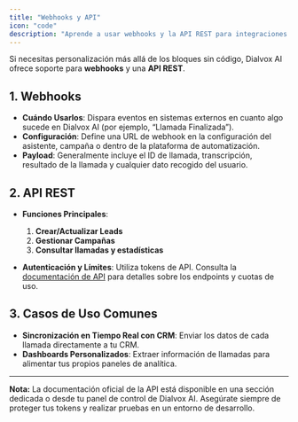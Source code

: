 ```yaml
---
title: "Webhooks y API"
icon: "code"
description: "Aprende a usar webhooks y la API REST para integraciones personalizadas y automatización"
---
```


Si necesitas personalización más allá de los bloques sin código, Dialvox AI ofrece soporte para **webhooks** y una **API REST**.

## 1. Webhooks

- **Cuándo Usarlos**: Dispara eventos en sistemas externos en cuanto algo sucede en Dialvox AI (por ejemplo, “Llamada Finalizada”).
- **Configuración**: Define una URL de webhook en la configuración del asistente, campaña o dentro de la plataforma de automatización.
- **Payload**: Generalmente incluye el ID de llamada, transcripción, resultado de la llamada y cualquier dato recogido del usuario.

## 2. API REST

- **Funciones Principales**:

  1. **Crear/Actualizar Leads**
  2. **Gestionar Campañas**
  3. **Consultar llamadas y estadísticas**

- **Autenticación y Límites**: Utiliza tokens de API. Consulta la [documentación de API](/api-reference/introduction) para detalles sobre los endpoints y cuotas de uso.

## 3. Casos de Uso Comunes

- **Sincronización en Tiempo Real con CRM**: Enviar los datos de cada llamada directamente a tu CRM.
- **Dashboards Personalizados**: Extraer información de llamadas para alimentar tus propios paneles de analítica.

---

**Nota:** La documentación oficial de la API está disponible en una sección dedicada o desde tu panel de control de Dialvox AI. Asegúrate siempre de proteger tus tokens y realizar pruebas en un entorno de desarrollo.
